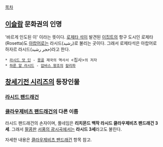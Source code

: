 [[목차]]
== [[이슬람]] 문화권의 인명 ==
'바르게 인도된 이' 이라는 뜻이다. [[로제타 석]]이 발견된 [[이집트]]의 항구 도시인 로제타(Rosetta)도 [[아랍어]]로는 라시드(رشيد‎)로 불리는 곳이다. 그래서 로제타석은 아랍어로 하자르 라시드(حجر رشيد)라고 한다. 

 * [[라시드 앗 딘]] - [[몽골]] 제국의 역사서 <집사>의 저자
 * [[하룬 알 라시드]] - [[압바스 왕조]]의 [[칼리파]]

== [[창세기전 시리즈]]의 등장인물 ==
=== [[라시드 팬드래건]] ===
=== [[클라우제비츠 팬드래건]]의 다른 이름 ===
라시드 팬드래건의 손자이며, 풀네임은 '''리치몬드 백작 라시드 클라우제비츠 팬드래건 3세'''. 그래서 [[팔콤]]판 [[서풍의 광시곡]]에서는 '''라시드 3세'''라고도 불린다.

자세한 내용은 [[클라우제비츠 팬드래건]] 항목 참고.
